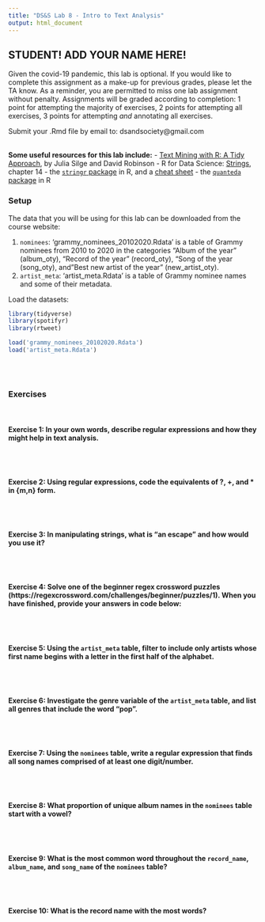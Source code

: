 ```yaml
---
title: "DS&S Lab 8 - Intro to Text Analysis"
output: html_document
---
```


## STUDENT! ADD YOUR NAME HERE!

Given the covid-19 pandemic, this lab is optional. If you would like to complete this assignment as a make-up for previous grades, please let the TA know. As a reminder, you are permitted to miss one lab assignment without penalty. Assignments will be graded according to completion: 1 point for attempting the majority of exercises, 2 points for attempting all exercises, 3 points for attempting *and* annotating all exercises.

Submit your .Rmd file by email to: dsandsociety@gmail.com
<br/><br/>

**Some useful resources for this lab include:** 
- [Text Mining with R: A Tidy Approach](https://www.tidytextmining.com/), by Julia Silge and David Robinson
- R for Data Science: [Strings](https://r4ds.had.co.nz/strings.html), chapter 14
- the [`stringr` package](https://cran.r-project.org/web/packages/stringr/vignettes/stringr.html) in R, and a [cheat sheet](https://github.com/rstudio/cheatsheets/blob/master/strings.pdf)
- the [`quanteda` package](https://quanteda.io/) in R
<br/>

### Setup

The data that you will be using for this lab can be downloaded from the course website: 

(1) `nominees`: 'grammy_nominees_20102020.Rdata' is a table of Grammy nominees from 2010 to 2020 in the categories "Album of the year" (album_oty), "Record of the year" (record_oty), "Song of the year (song_oty), and "Best new artist of the year" (new_artist_oty).
(2) `artist_meta`: 'artist_meta.Rdata' is a table of Grammy nominee names and some of their metadata.

Load the datasets:
```r
library(tidyverse)
library(spotifyr)
library(rtweet)

load('grammy_nominees_20102020.Rdata')
load('artist_meta.Rdata')
```
<br/><br/>

### Exercises
<br/>

#### **Exercise 1**: In your own words, describe regular expressions and how they might help in text analysis.

<br/><br/>

#### **Exercise 2**: Using regular expressions, code the equivalents of ?, +, and * in {m,n} form. 

<br/><br/>

#### **Exercise 3**: In manipulating strings, what is "an escape" and how would you use it?

<br/><br/>

#### **Exercise 4**: Solve one of the beginner regex crossword puzzles (https://regexcrossword.com/challenges/beginner/puzzles/1). When you have finished, provide your answers in code below:

<br/><br/>

#### **Exercise 5**: Using the `artist_meta` table, filter to include only artists whose first name begins with a letter in the first half of the alphabet.

<br/><br/>

#### **Exercise 6**: Investigate the genre variable of the `artist_meta` table, and list all genres that include the word "pop".

<br/><br/>


#### **Exercise 7**: Using the `nominees` table, write a regular expression that finds all song names comprised of at least one digit/number. 

<br/><br/>


#### **Exercise 8**: What proportion of unique album names in the `nominees` table start with a vowel?

<br/><br/>


#### **Exercise 9**: What is the most common word throughout the `record_name`, `album_name`, and `song_name` of the `nominees` table?

<br/><br/>


#### **Exercise 10**: What is the record name with the most words?


<br/>

